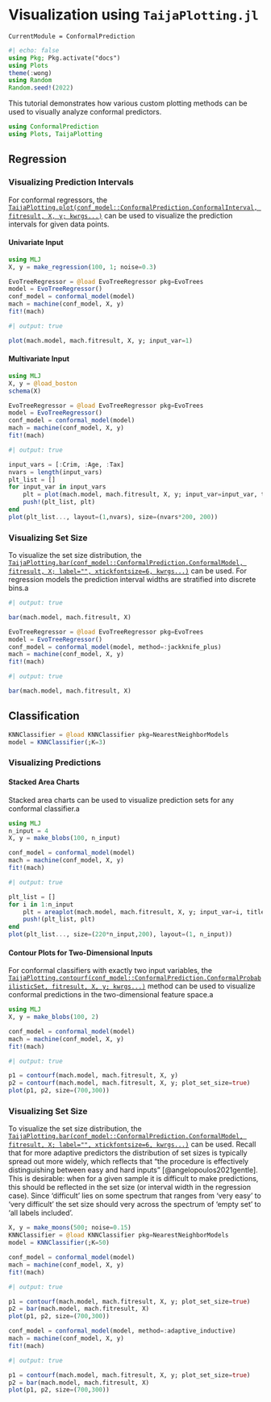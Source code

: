 # Visualization using `TaijaPlotting.jl`

```@meta
CurrentModule = ConformalPrediction
```

```julia
#| echo: false
using Pkg; Pkg.activate("docs")
using Plots
theme(:wong)
using Random
Random.seed!(2022)
```

This tutorial demonstrates how various custom plotting methods can be used to visually analyze conformal predictors.

```julia
using ConformalPrediction
using Plots, TaijaPlotting
```

## Regression

### Visualizing Prediction Intervals

For conformal regressors, the [`TaijaPlotting.plot(conf_model::ConformalPrediction.ConformalInterval, fitresult, X, y; kwrgs...)`](@ref) can be used to visualize the prediction intervals for given data points.

#### Univariate Input

```julia
using MLJ
X, y = make_regression(100, 1; noise=0.3)
```

```julia
EvoTreeRegressor = @load EvoTreeRegressor pkg=EvoTrees
model = EvoTreeRegressor() 
conf_model = conformal_model(model)
mach = machine(conf_model, X, y)
fit!(mach)
```

```julia
#| output: true

plot(mach.model, mach.fitresult, X, y; input_var=1)
```

#### Multivariate Input

```julia
using MLJ
X, y = @load_boston
schema(X)
```

```julia
EvoTreeRegressor = @load EvoTreeRegressor pkg=EvoTrees
model = EvoTreeRegressor() 
conf_model = conformal_model(model)
mach = machine(conf_model, X, y)
fit!(mach)
```

```julia
#| output: true

input_vars = [:Crim, :Age, :Tax]
nvars = length(input_vars)
plt_list = []
for input_var in input_vars
    plt = plot(mach.model, mach.fitresult, X, y; input_var=input_var, title=input_var)
    push!(plt_list, plt)
end
plot(plt_list..., layout=(1,nvars), size=(nvars*200, 200))
```

### Visualizing Set Size

To visualize the set size distribution, the [`TaijaPlotting.bar(conf_model::ConformalPrediction.ConformalModel, fitresult, X; label="", xtickfontsize=6, kwrgs...)`](@ref) can be used. For regression models the prediction interval widths are stratified into discrete bins.a

```julia
#| output: true

bar(mach.model, mach.fitresult, X)
```

```julia
EvoTreeRegressor = @load EvoTreeRegressor pkg=EvoTrees
model = EvoTreeRegressor() 
conf_model = conformal_model(model, method=:jackknife_plus)
mach = machine(conf_model, X, y)
fit!(mach)
```

```julia
#| output: true

bar(mach.model, mach.fitresult, X)
```

## Classification

```julia
KNNClassifier = @load KNNClassifier pkg=NearestNeighborModels
model = KNNClassifier(;K=3)
```

### Visualizing Predictions

#### Stacked Area Charts

Stacked area charts can be used to visualize prediction sets for any conformal classifier.a

```julia
using MLJ
n_input = 4
X, y = make_blobs(100, n_input)
```

```julia
conf_model = conformal_model(model)
mach = machine(conf_model, X, y)
fit!(mach)
```

```julia
#| output: true

plt_list = []
for i in 1:n_input
    plt = areaplot(mach.model, mach.fitresult, X, y; input_var=i, title="Input $i")
    push!(plt_list, plt)
end
plot(plt_list..., size=(220*n_input,200), layout=(1, n_input))
```

#### Contour Plots for Two-Dimensional Inputs

For conformal classifiers with exactly two input variables, the [`TaijaPlotting.contourf(conf_model::ConformalPrediction.ConformalProbabilisticSet, fitresult, X, y; kwrgs...)`](@ref) method can be used to visualize conformal predictions in the two-dimensional feature space.a

```julia
using MLJ
X, y = make_blobs(100, 2)
```

```julia
conf_model = conformal_model(model)
mach = machine(conf_model, X, y)
fit!(mach)
```

```julia
#| output: true

p1 = contourf(mach.model, mach.fitresult, X, y)
p2 = contourf(mach.model, mach.fitresult, X, y; plot_set_size=true)
plot(p1, p2, size=(700,300))
```

### Visualizing Set Size

To visualize the set size distribution, the [`TaijaPlotting.bar(conf_model::ConformalPrediction.ConformalModel, fitresult, X; label="", xtickfontsize=6, kwrgs...)`](@ref) can be used. Recall that for more adaptive predictors the distribution of set sizes is typically spread out more widely, which reflects that “the procedure is effectively distinguishing between easy and hard inputs” [@angelopoulos2021gentle]. This is desirable: when for a given sample it is difficult to make predictions, this should be reflected in the set size (or interval width in the regression case). Since ‘difficult’ lies on some spectrum that ranges from ‘very easy’ to ‘very difficult’ the set size should very across the spectrum of ‘empty set’ to ‘all labels included’.

```julia
X, y = make_moons(500; noise=0.15)
KNNClassifier = @load KNNClassifier pkg=NearestNeighborModels
model = KNNClassifier(;K=50) 
```

```julia
conf_model = conformal_model(model)
mach = machine(conf_model, X, y)
fit!(mach)
```

```julia
#| output: true

p1 = contourf(mach.model, mach.fitresult, X, y; plot_set_size=true)
p2 = bar(mach.model, mach.fitresult, X)
plot(p1, p2, size=(700,300))
```

```julia
conf_model = conformal_model(model, method=:adaptive_inductive)
mach = machine(conf_model, X, y)
fit!(mach)
```

```julia
#| output: true

p1 = contourf(mach.model, mach.fitresult, X, y; plot_set_size=true)
p2 = bar(mach.model, mach.fitresult, X)
plot(p1, p2, size=(700,300))
```







